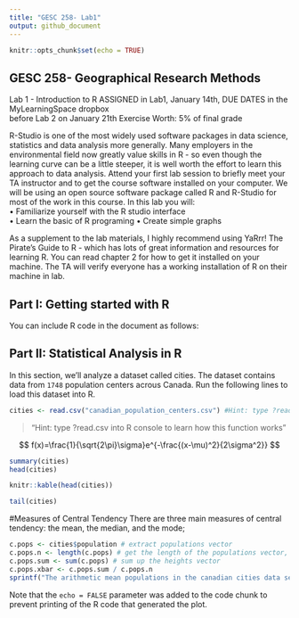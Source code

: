 ```yaml
---
title: "GESC 258- Lab1"
output: github_document
---
```


```r
knitr::opts_chunk$set(echo = TRUE)
```

## GESC 258- Geographical Research Methods
Lab 1 - Introduction to R 
ASSIGNED in Lab1, January 14th, 
DUE DATES in the MyLearningSpace dropbox   
before Lab 2 on January 21th
Exercise Worth: 5% of final grade   

R-Studio is one of the most widely used software packages in data science, statistics and data analysis more generally. Many employers in the environmental field now greatly value skills in R - so even though the learning curve can be a little steeper, it is well worth the effort to learn this approach to data analysis. 
Attend your first lab session to briefly meet your TA instructor and to get the course software installed on your computer. We will be using an open source software package called R and R-Studio for most of the work in this course.
In this lab you will:   
• Familiarize yourself with the R studio interface   
• Learn the basic of R programing
• Create simple graphs   
 
As a supplement to the lab materials, I highly recommend using YaRrr! The Pirate’s Guide to R - which has lots of great information and resources for learning R. You can read chapter 2 for how to get it installed on your machine. The TA will verify everyone has a working installation of R on their machine in lab.


## Part I: Getting started with R

You can include R code in the document as follows:



## Part II: Statistical Analysis in R


In this section, we’ll analyze a dataset called cities. The dataset contains data from `1748` population centers acrous Canada. Run the following lines to load this dataset into R.  

```r
cities <- read.csv("canadian_population_centers.csv") #Hint: type ?read.csv into R console to learn how this function works
```

> "Hint: type ?read.csv into R console to learn how this function works"

$$
f(x)=\frac{1}{\sqrt{2\pi}\sigma}e^{-\frac{(x-\mu)^2}{2\sigma^2}}
$$

```r
summary(cities)
head(cities)

```
```r

knitr::kable(head(cities))
```

```r
tail(cities)

```
#Measures of Central Tendency
There are three main measures of central tendency: the mean, the median, and the mode;
```r
c.pops <- cities$population # extract populations vector
c.pops.n <- length(c.pops) # get the length of the populations vector, which is the number of observations
c.pops.sum <- sum(c.pops) # sum up the heights vector
c.pops.xbar <- c.pops.sum / c.pops.n 
sprintf("The arithmetic mean populations in the canadian cities data set is: %s", round(c.pops.xbar,1))

```


Note that the `echo = FALSE` parameter was added to the code chunk to prevent printing of the R code that generated the plot.
